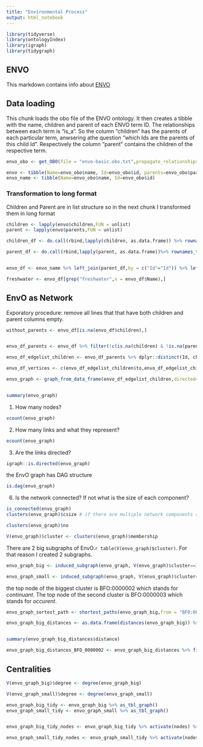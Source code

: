 ```yaml
---
title: "Environmental Process"
output: html_notebook
---
```


```r
library(tidyverse)
library(ontologyIndex)
library(igraph)
library(tidygraph)

```
## ENVO

This markdown contains info about [ENVO](http://environmentontology.org)

## Data loading

This chunk loads the obo file of the ENVO ontology. It then creates a tibble with the name, children and parent of each ENVO term ID. The relationships between each term is "is_a". So the column "children" has the parents of each particular term, anwsering athe question "which Ids are the parents of this child Id". Respectively the column "parent" contains the children of the respective term.

```r

envo_obo <- get_OBO(file = "envo-basic.obo.txt",propagate_relationships = "is_a",extract_tags = "everything")

envo <- tibble(Name=envo_obo$name, Id=envo_obo$id, parents=envo_obo$parents, children=envo_obo$children)
envo_name <- tibble(Name=envo_obo$name, Id=envo_obo$id)

```


### Transformation to long format

Children and Parent are in list structure so in the next chunk I transformed them in long format

```r


children <- lapply(envo$children,FUN = unlist)
parent <- lapply(envo$parents,FUN = unlist)

children_df <- do.call(rbind,lapply(children, as.data.frame)) %>% rownames_to_column("children") %>% mutate(children=gsub(x = children,pattern = "\\..*","",replacement = "")) %>% dplyr::rename("Id"="X[[i]]")

parent_df <- do.call(rbind,lapply(parent, as.data.frame))%>% rownames_to_column("parent") %>% mutate(parent=gsub(x = parent,pattern = "\\..*","",replacement = "")) %>% dplyr::rename("Id"="X[[i]]")


envo_df <- envo_name %>% left_join(parent_df,by = c("Id"="Id")) %>% left_join(children_df, by = c("Id"="Id"))

freshwater <- envo_df[grep("freshwater",x = envo_df$Name),]


```

## EnvO as Network

Exporatory procedure: remove all lines that that have both children and parent columns empty.


```r
without_parents <- envo_df[is.na(envo_df$children),]


envo_df_parents <- envo_df %>% filter(!c(is.na(children) & !is.na(parent)))


```

```r

envo_df_edgelist_children <- envo_df_parents %>% dplyr::distinct(Id, children) %>% rename("to"="Id","from"="children") %>% dplyr::select(from,to)

envo_df_vertices <- c(envo_df_edgelist_children$to,envo_df_edgelist_children$from) %>% as.tibble() %>% rename("name"="value") %>% distinct()

envo_graph <- graph_from_data_frame(envo_df_edgelist_children,directed=TRUE,vertices = envo_df_vertices)


summary(envo_graph)
```


1. How many nodes?
```r
vcount(envo_graph)
```

2. How many links and what they represent?
```r
ecount(envo_graph)
```
3. Are the links directed?
```r
igraph::is.directed(envo_graph)
```

the EnvO graph has DAG structure

```r
is.dag(envo_graph)
```

6. Is the network connected? If not what is the size of each component?
```r
is_connected(envo_graph)
clusters(envo_graph)$csize # if there are multiple network components sometimes is useful to use onle the giant component. To extract the giant component you can use the decompose.graph function.

clusters(envo_graph)$no

V(envo_graph)$cluster <- clusters(envo_graph)$membership

```

There are 2 big subgraphs of EnvO.`r table(V(envo_graph)$cluster)`. For that reason I created 2 subgraphs.

```r

envo_graph_big <- induced_subgraph(envo_graph, V(envo_graph)$cluster==1)

envo_graph_small <- induced_subgraph(envo_graph, V(envo_graph)$cluster==2)

```



the top node of the biggest cluster is BFO:0000002 which stands for *continuant*. The top node of the second cluster is BFO:0000003 which stands for *occurent*. 

```r
envo_graph_sortest_path <- shortest_paths(envo_graph_big,from = "BFO:0000002",mode = "all")

envo_graph_big_distances <- as.data.frame(distances(envo_graph_big)) %>% rownames_to_column(var = "from") %>%  tidyr::pivot_longer(-from, names_to = "to", values_to = "distance") %>% filter(!(from==to))


summary(envo_graph_big_distances$distance)

```


```r

envo_graph_big_distances_BFO_0000002 <- envo_graph_big_distances %>% filter(from=="BFO:0000002")

```

## Centralities

```r
V(envo_graph_big)$degree <- degree(envo_graph_big)

V(envo_graph_small)$degree <- degree(envo_graph_small)

envo_graph_big_tidy <- envo_graph_big %>% as_tbl_graph()
envo_graph_small_tidy <- envo_graph_small %>% as_tbl_graph()


envo_graph_big_tidy_nodes <- envo_graph_big_tidy %>% activate(nodes) %>% as_tibble()

envo_graph_small_tidy_nodes <- envo_graph_small_tidy %>% activate(nodes) %>% as_tibble()

```

